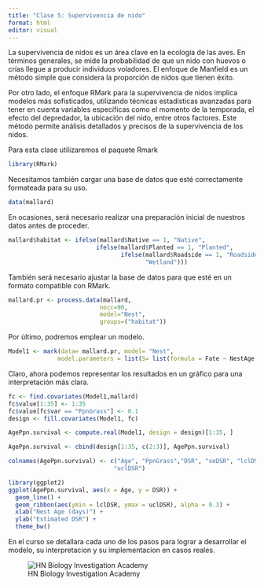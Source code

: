 ---
title: "Clase 5: Supervivencia de nido"
format: html
editor: visual
---

La supervivencia de nidos es un área clave en la ecología de las aves. En términos generales, se mide la probabilidad de que un nido con huevos o crías llegue a producir individuos voladores. El enfoque de Manfield es un método simple que considera la proporción de nidos que tienen éxito.

Por otro lado, el enfoque RMark para la supervivencia de nidos implica modelos más sofisticados, utilizando técnicas estadísticas avanzadas para tener en cuenta variables específicas como el momento de la temporada, el efecto del depredador, la ubicación del nido, entre otros factores. Este método permite análisis detallados y precisos de la supervivencia de los nidos. 

Para esta clase utilizaremos el paquete Rmark

```{r}
library(RMark)
```

Necesitamos también cargar una base de datos que esté correctamente formateada para su uso.

```{r}
data(mallard)
```


En ocasiones, será necesario realizar una preparación inicial de nuestros datos antes de proceder.

```{r}
mallard$habitat <- ifelse(mallard$Native == 1, "Native",
                         ifelse(mallard$Planted == 1, "Planted",
                                ifelse(mallard$Roadside == 1, "Roadside",
                                       "Wetland")))
```

También será necesario ajustar la base de datos para que esté en un formato compatible con RMark.

```{r}
mallard.pr <- process.data(mallard,
                          nocc=90,
                          model="Nest",
                          groups=("habitat"))
```

Por último, podremos emplear un modelo.

```{r, results='hide', warning=FALSE}

Model1 <- mark(data= mallard.pr, model= "Nest",
              model.parameters = list(S= list(formula = Fate ~ NestAge + PpnGrass)), nocc = 40, threads = 2, delete = TRUE ) 


```


Claro, ahora podemos representar los resultados en un gráfico para una interpretación más clara.


```{r, echo=FALSE }
fc <- find.covariates(Model1,mallard)
fc$value[1:35] <- 1:35
fc$value[fc$var == "PpnGrass"] <- 0.1 
design <- fill.covariates(Model1, fc)

AgePpn.survival <- compute.real(Model1, design = design)[1:35, ]

AgePpn.survival <- cbind(design[1:35, c(2:3)], AgePpn.survival)  

colnames(AgePpn.survival) <- c("Age", "PpnGrass","DSR", "seDSR", "lclDSR",
                              "uclDSR")

library(ggplot2)
ggplot(AgePpn.survival, aes(x = Age, y = DSR)) +
  geom_line() +
  geom_ribbon(aes(ymin = lclDSR, ymax = uclDSR), alpha = 0.3) +
  xlab("Nest Age (days)") +
  ylab("Estimated DSR") +
  theme_bw()
```

En el curso se detallara cada uno de los pasos para lograr a desarrollar el modelo, su interpretacion y su implementacion en casos reales. 

![HN Biology Investigation Academy](HN Cursos publicidad/HN Biology Inv large.jpg)
